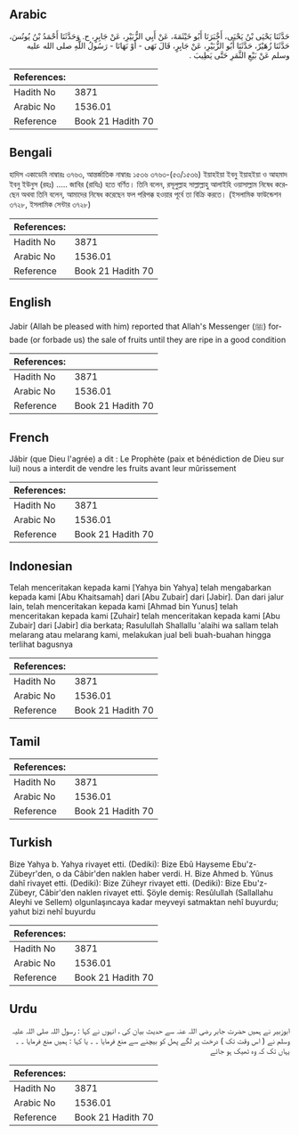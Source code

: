 ## Arabic


<div dir="rtl" lang="ar" style={{fontSize:'larger',backgroundColor:'#f8f9fa',padding:20}}>
حَدَّثَنَا يَحْيَى بْنُ يَحْيَى، أَخْبَرَنَا أَبُو خَيْثَمَةَ، عَنْ أَبِي الزُّبَيْرِ، عَنْ جَابِرٍ، ح. وَحَدَّثَنَا أَحْمَدُ بْنُ يُونُسَ، حَدَّثَنَا زُهَيْرٌ، حَدَّثَنَا أَبُو الزُّبَيْرِ، عَنْ جَابِرٍ، قَالَ نَهَى - أَوْ نَهَانَا - رَسُولُ اللَّهِ صلى الله عليه وسلم عَنْ بَيْعِ الثَّمَرِ حَتَّى يَطِيبَ ‏.‏
</div>
<div style={{backgroundColor:'#f8f9fa',padding:20, marginBottom: 10}}><table> <thead> <tr> <th>References:</th> <th></th> </tr> </thead> <tbody><tr><td>Hadith No</td><td>3871</td></tr><tr><td>Arabic No</td><td>1536.01</td></tr><tr><td>Reference</td><td>Book 21 Hadith 70</td></tr></tbody></table></div>

## Bengali


<div dir="ltr" lang="bn" style={{fontSize:'larger',backgroundColor:'#f8f9fa',padding:20}}>
হাদিস একাডেমি নাম্বারঃ ৩৭৬৩, আন্তর্জাতিক নাম্বারঃ ১৫৩৬ ৩৭৬৩-(৫৩/১৫৩৬) ইয়াহইয়া ইবনু ইয়াহইয়া ও আহমাদ ইবনু ইউনুস (রহঃ) ..... জাবির (রাযিঃ) হতে বর্ণিত। তিনি বলেন, রসূলুল্লাহ সাল্লাল্লাহু আলাইহি ওয়াসাল্লাম নিষেধ করেছেন অথবা তিনি বলেন, আমাদের নিষেধ করেছেন ফল পরিপক্ক হওয়ার পূর্বে তা বিক্রি করতে। (ইসলামিক ফাউন্ডেশন ৩৭২৮, ইসলামিক সেন্টার ৩৭২৮)
</div>
<div style={{backgroundColor:'#f8f9fa',padding:20, marginBottom: 10}}><table> <thead> <tr> <th>References:</th> <th></th> </tr> </thead> <tbody><tr><td>Hadith No</td><td>3871</td></tr><tr><td>Arabic No</td><td>1536.01</td></tr><tr><td>Reference</td><td>Book 21 Hadith 70</td></tr></tbody></table></div>

## English


<div dir="ltr" lang="en" style={{fontSize:'larger',backgroundColor:'#f8f9fa',padding:20}}>
Jabir (Allah be pleased with him) reported that Allah's Messenger (ﷺ) forbade (or forbade us) the sale of fruits until they are ripe in a good condition
</div>
<div style={{backgroundColor:'#f8f9fa',padding:20, marginBottom: 10}}><table> <thead> <tr> <th>References:</th> <th></th> </tr> </thead> <tbody><tr><td>Hadith No</td><td>3871</td></tr><tr><td>Arabic No</td><td>1536.01</td></tr><tr><td>Reference</td><td>Book 21 Hadith 70</td></tr></tbody></table></div>

## French


<div dir="ltr" lang="fr" style={{fontSize:'larger',backgroundColor:'#f8f9fa',padding:20}}>
Jâbir (que Dieu l'agrée) a dit : Le Prophète (paix et bénédiction de Dieu sur lui) nous a interdit de vendre les fruits avant leur mûrissement
</div>
<div style={{backgroundColor:'#f8f9fa',padding:20, marginBottom: 10}}><table> <thead> <tr> <th>References:</th> <th></th> </tr> </thead> <tbody><tr><td>Hadith No</td><td>3871</td></tr><tr><td>Arabic No</td><td>1536.01</td></tr><tr><td>Reference</td><td>Book 21 Hadith 70</td></tr></tbody></table></div>

## Indonesian


<div dir="ltr" lang="id" style={{fontSize:'larger',backgroundColor:'#f8f9fa',padding:20}}>
Telah menceritakan kepada kami [Yahya bin Yahya] telah mengabarkan kepada kami [Abu Khaitsamah] dari [Abu Zubair] dari [Jabir]. Dan dari jalur lain, telah menceritakan kepada kami [Ahmad bin Yunus] telah menceritakan kepada kami [Zuhair] telah menceritakan kepada kami [Abu Zubair] dari [Jabir] dia berkata; Rasulullah Shallallu 'alaihi wa sallam telah melarang atau melarang kami, melakukan jual beli buah-buahan hingga terlihat bagusnya
</div>
<div style={{backgroundColor:'#f8f9fa',padding:20, marginBottom: 10}}><table> <thead> <tr> <th>References:</th> <th></th> </tr> </thead> <tbody><tr><td>Hadith No</td><td>3871</td></tr><tr><td>Arabic No</td><td>1536.01</td></tr><tr><td>Reference</td><td>Book 21 Hadith 70</td></tr></tbody></table></div>

## Tamil


<div dir="ltr" lang="ta" style={{fontSize:'larger',backgroundColor:'#f8f9fa',padding:20}}>

</div>
<div style={{backgroundColor:'#f8f9fa',padding:20, marginBottom: 10}}><table> <thead> <tr> <th>References:</th> <th></th> </tr> </thead> <tbody><tr><td>Hadith No</td><td>3871</td></tr><tr><td>Arabic No</td><td>1536.01</td></tr><tr><td>Reference</td><td>Book 21 Hadith 70</td></tr></tbody></table></div>

## Turkish


<div dir="ltr" lang="tr" style={{fontSize:'larger',backgroundColor:'#f8f9fa',padding:20}}>
Bize Yahya b. Yahya rivayet etti. (Dediki): Bize Ebû Hayseme Ebu'z-Zübeyr'den, o da Câbir'den naklen haber verdi. H. Bize Ahmed b. Yûnus dahî rivayet etti. (Dediki): Bize Züheyr rivayet etti. (Dediki): Bize Ebu'z-Zübeyr, Câbir'den naklen rivayet etti. Şöyle demiş: Resûlullah (Sallallahu Aleyhi ve Sellem) olgunlaşıncaya kadar meyveyi satmaktan nehî buyurdu; yahut bizi nehî buyurdu
</div>
<div style={{backgroundColor:'#f8f9fa',padding:20, marginBottom: 10}}><table> <thead> <tr> <th>References:</th> <th></th> </tr> </thead> <tbody><tr><td>Hadith No</td><td>3871</td></tr><tr><td>Arabic No</td><td>1536.01</td></tr><tr><td>Reference</td><td>Book 21 Hadith 70</td></tr></tbody></table></div>

## Urdu


<div dir="rtl" lang="ur" style={{fontSize:'larger',backgroundColor:'#f8f9fa',padding:20}}>
ابوزبیر نے ہمیں حضرت جابر رضی اللہ عنہ سے حدیث بیان کی ، انہوں نے کہا : رسول اللہ صلی اللہ علیہ وسلم نے ( اس وقت تک ) درخت پر لگے پھل کو بیچنے سے منع فرمایا ۔ ۔ یا کہا : ہمیں منع فرمایا ۔ ۔ یہاں تک کہ وہ ٹھیک ہو جائے
</div>
<div style={{backgroundColor:'#f8f9fa',padding:20, marginBottom: 10}}><table> <thead> <tr> <th>References:</th> <th></th> </tr> </thead> <tbody><tr><td>Hadith No</td><td>3871</td></tr><tr><td>Arabic No</td><td>1536.01</td></tr><tr><td>Reference</td><td>Book 21 Hadith 70</td></tr></tbody></table></div>